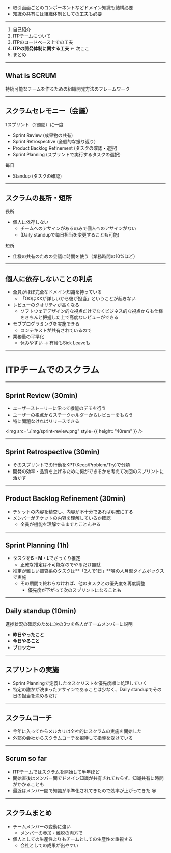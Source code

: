 - 取引画面ごとのコンポーネントなどドメイン知識も結構必要
- 知識の共有には組織体制としての工夫も必要

---

1. 自己紹介
2. ITPチームについて
3. ITPのコードベース上での工夫
4. **ITPの開発体制に関する工夫** ← 次ここ
5. まとめ

---

## What is **SCRUM**

持続可能なチームを作るための組織開発方法のフレームワーク

---

## スクラムセレモニー（会議）

1スプリント（2週間）に一度

- Sprint Review (成果物の共有)
- Sprint Retrospective (全般的な振り返り)
- Product Backlog Refinement (タスクの確認・選択)
- Sprint Planning (スプリントで実行するタスクの選択)

毎日

- Standup (タスクの確認)

---

## スクラムの長所・短所

長所

- 個人に依存しない
  - チームへのアサインがあるのみで個人へのアサインがない
  - (Daily standupで毎日担当を変更することも可能)

短所

- 仕様の共有のための会議に時間を使う（業務時間の10%ほど）

---

## 個人に依存しないことの利点

- 全員がほぼ完全なドメイン知識を持っている
  - 「OOはXXが詳しいから彼が担当」ということが起きない
- レビューのクオリティが高くなる
  - ソフトウェアデザイン的な視点だけでなくビジネス的な視点からも仕様をきちんと把握した上で高度なレビューができる
- モブプログラミングを実施できる
  - コンテキストが共有されているので
- 業務量の平準化
  - 休みやすい → 有給もSick Leaveも

---

# ITPチームでのスクラム

---

## Sprint Review (30min)

- ユーザーストーリーに沿って機能のデモを行う
- ユーザーの視点からステークホルダーからレビューをもらう
- 特に問題なければリリースできる

<img
  src="./img/sprint-review.png"
  style={{ height: "40rem" }}
/>

<!-- 例 -->

---

## Sprint Retrospective (30min)

- そのスプリントでの行動をKPT(Keep/Problem/Try)で分類
- 開発の効率・品質を上げるために何ができるかを考えて次回のスプリントに活かす

---

## Product Backlog Refinement (30min)

- チケットの内容を精査し、内容が不十分であれば明確にする
- メンバーがチケットの内容を理解しているか確認
  - 全員が機能を理解するまでとことんやる

---

## Sprint Planning (1h)

- タスクを**S・M・L**でざっくり推定
  - <span className="note">正確な推定は不可能なのでやるだけ無駄</span>
- 推定が難しい調査系のタスクは**「2人で1日」**等の人月型タイムボックスで実施
  - その期間で終わらなければ、他のタスクとの優先度を再度調整
    - <span className="note">優先度が下がって次のスプリントになることも</span>

---

## Daily standup (10min)

進捗状況の確認のために次の3つを各人がチームメンバーに説明

- **昨日やったこと**
- **今日やること**
- **ブロッカー**

---

## スプリントの実施

- Sprint Planningで定義したタスクリストを優先度順に処理していく
- 特定の誰かが決まったアサインであることは少なく、Daily standupでその日の担当を決めるだけ

---

## スクラムコーチ

- 今年に入ってからメルカリは全社的にスクラムの実施を開始した
- 外部の会社からスクラムコーチを招待して指導を受けている

---

## Scrum so far

- ITPチームではスクラムを開始して半年ほど
- 開始直後はメンバー間でドメイン知識が共有されておらず、知識共有に時間がかかることも
- 最近はメンバー間で知識が平準化されてきたので効率が上がってきた 😎

---

## スクラムまとめ

- チームメンバーの変動に強い
  - メンバーの参加・離脱の両方で
- 個人としての生産性よりもチームとしての生産性を重視する
  - 会社としての成果が出やすい
